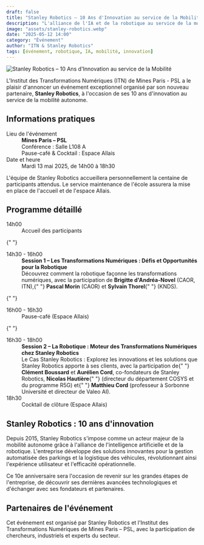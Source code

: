 ```yaml
---
draft: false
title: "Stanley Robotics – 10 Ans d'Innovation au service de la Mobilité"
description: "L'alliance de l'IA et de la robotique au service de la mobilité autonome. Conférences, échanges et cocktail pour célébrer 10 ans d'innovations."
image: "assets/stanley-robotics.webp"
date: "2025-05-12 14:00"
category: "Événement"
author: "ITN & Stanley Robotics"
tags: [événement, robotique, IA, mobilité, innovation]
---
```



<Image
  src={stanleyLogo}
  alt="Stanley Robotics – 10 Ans d'Innovation au service de la Mobilité"
  loading="eager"
  inferSize={true}
  class="mx-auto"
/>

L'Institut des Transformations Numériques (ITN) de Mines Paris - PSL a le
plaisir d'annoncer un événement exceptionnel organisé par son nouveau
partenaire, **Stanley Robotics**, à l'occasion de ses 10 ans d'innovation au
service de la mobilité autonome.

## Informations pratiques

<dl>
  <dt>Lieu de l'événement</dt>
  <dd>
    <strong>Mines Paris – PSL</strong>
    <br />
    Conférence : Salle L108 A<br />
    Pause-café & Cocktail : Espace Allais
  </dd>
  <dt>Date et heure</dt>
  <dd>Mardi 13 mai 2025, de 14h00 à 18h30</dd>
</dl>

L'équipe de Stanley Robotics accueillera personnellement la centaine de
participants attendus. Le service maintenance de l'école assurera la mise en
place de l'accueil et de l'espace Allais.

## Programme détaillé

<dl className="divide-y divide-gray-100">
  <div className="px-4 py-6 sm:grid sm:grid-cols-3 sm:gap-4 sm:px-6">
    <dt className="font-medium text-gray-900">
      <time datetime="2025-05-13T14:00">14h00</time>
    </dt>
    <dd className="mt-1 leading-6 text-gray-700 sm:col-span-2 sm:mt-0">
      Accueil des participants
    </dd>
  </div>

{" "}
<div className="px-4 py-6 sm:grid sm:grid-cols-3 sm:gap-4 sm:px-6">
  <dt className="font-medium text-gray-900">
    <time datetime="2025-05-13T14:30">14h30 - 16h00</time>
  </dt>
  <dd className="mt-1 leading-6 text-gray-700 sm:col-span-2 sm:mt-0">
    <strong>
      Session 1 – Les Transformations Numériques : Défis et Opportunités pour la
      Robotique
    </strong>
    <br />
    Découvrez comment la robotique façonne les transformations numériques, avec
    la participation de <strong>Brigitte d'Andréa-Novel</strong> (CAOR, ITN),{" "}
    <strong>Pascal Morin</strong> (CAOR) et <strong>Sylvain Thorel</strong>{" "}
    (KNDS).
  </dd>
</div>

{" "}
<div className="px-4 py-6 sm:grid sm:grid-cols-3 sm:gap-4 sm:px-6">
  <dt className="font-medium text-gray-900">
    <time datetime="2025-05-13T16:00">16h00 - 16h30</time>
  </dt>
  <dd className="mt-1 leading-6 text-gray-700 sm:col-span-2 sm:mt-0">
    Pause-café (Espace Allais)
  </dd>
</div>

{" "}
<div className="px-4 py-6 sm:grid sm:grid-cols-3 sm:gap-4 sm:px-6">
  <dt className="font-medium text-gray-900">
    <time datetime="2025-05-13T16:30">16h30 - 18h00</time>
  </dt>
  <dd className="mt-1 leading-6 text-gray-700 sm:col-span-2 sm:mt-0">
    <strong>
      Session 2 – La Robotique : Moteur des Transformations Numériques chez
      Stanley Robotics
    </strong>
    <br />
    Le Cas Stanley Robotics : Explorez les innovations et les solutions que
    Stanley Robotics apporte à ses clients, avec la participation de{" "}
    <strong>Clément Boussard</strong> et <strong>Aurélien Cord</strong>,
    co-fondateurs de Stanley Robotics, <strong>Nicolas Hautière</strong>{" "}
    (directeur du département COSYS et du programme R5G) et{" "}
    <strong>Matthieu Cord</strong> (professeur à Sorbonne Université et
    directeur de Valeo AI).
  </dd>
</div>

  <div className="px-4 py-6 sm:grid sm:grid-cols-3 sm:gap-4 sm:px-6">
    <dt className="font-medium text-gray-900">
      <time datetime="2025-05-13T18:30">18h30</time>
    </dt>
    <dd className="mt-1 leading-6 text-gray-700 sm:col-span-2 sm:mt-0">
      Cocktail de clôture (Espace Allais)
    </dd>
  </div>
</dl>

## Stanley Robotics : 10 ans d'innovation

Depuis 2015, Stanley Robotics s'impose comme un acteur majeur de la mobilité
autonome grâce à l'alliance de l'intelligence artificielle et de la robotique.
L'entreprise développe des solutions innovantes pour la gestion automatisée des
parkings et la logistique des véhicules, révolutionnant ainsi l'expérience
utilisateur et l'efficacité opérationnelle.

Ce 10e anniversaire sera l'occasion de revenir sur les grandes étapes de
l'entreprise, de découvrir ses dernières avancées technologiques et d'échanger
avec ses fondateurs et partenaires.

## Partenaires de l'événement

Cet événement est organisé par Stanley Robotics et l'Institut des
Transformations Numériques de Mines Paris – PSL, avec la participation de
chercheurs, industriels et experts du secteur.
